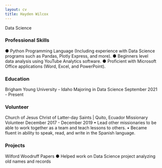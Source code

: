 ```yaml
---
layout: cv
title: Hayden Wilcox
---
```


Data Science


### Professional Skills
●	Python Programming Language (Including experience with Data Science programs such as Pandas, Plotly Express, and more).
●	Beginners level data analysis using YouTube Analytics software.
●	Proficient with Microsoft Office applications (Word, Excel, and PowerPoint).



### Education

Brigham Young University - Idaho
Majoring in Data Science
September 2021 - Present

### Volunteer
Church of Jesus Christ of Latter-day Saints | Quito, Ecuador
Missionary Volunteer
December 2017 - December 2019
•	Lead other missionaries to be able to work together as a team and teach lessons to others.
•	Became fluent in ability to speak, read, and write in the Spanish language.

### Projects

Wilford Woodruff Papers
●	Helped work on Data Science project analyzing old names and records




<!-- ### Footer

Last updated: May 2013 -->
